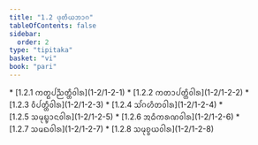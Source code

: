 ```yaml
---
title: "1.2 ᨴᩩᨲᩥᨿᨽᩣᨣ"
tableOfContents: false
sidebar:
  order: 2
type: "tipitaka"
basket: "vi"
book: "pari"
---
```



<DynamicBreadcrumb />



<TableOfContents book="pari" section="1.2">
* [1.2.1 ᨠᨲ᩠ᨳᨸᨬ᩠ᨬᨲ᩠ᨲᩥᩅᩤᩁ](1-2/1-2-1)
* [1.2.2 ᨠᨲᩣᨸᨲ᩠ᨲᩥᩅᩤᩁ](1-2/1-2-2)
* [1.2.3 ᩅᩥᨸᨲ᩠ᨲᩥᩅᩤᩁ](1-2/1-2-3)
* [1.2.4 ᩈᩘᨣᩉᩥᨲᩅᩤᩁ](1-2/1-2-4)
* [1.2.5 ᩈᨾᩩᨭ᩠ᨮᩣᨶᩅᩤᩁ](1-2/1-2-5)
* [1.2.6 ᩋᨵᩥᨠᩁᨱᩅᩤᩁ](1-2/1-2-6)
* [1.2.7 ᩈᨾᨳᩅᩤᩁ](1-2/1-2-7)
* [1.2.8 ᩈᨾᩩᨧ᩠ᨧᨿᩅᩤᩁ](1-2/1-2-8)
</TableOfContents>